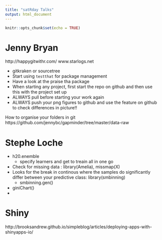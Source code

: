 ```yaml
---
title: "satRday Talks"
output: html_document
---
```


```r
knitr::opts_chunk$set(echo = TRUE)
```

# Jenny Bryan

http://happygitwithr.com/
www.starlogs.net

- gitkraken or sourcetree
- Start using `testthat` for package management
- Have a look at the praise tha package
- When starting any project, first start the repo on github and then use this with the project set up 
- ALWAYS pull before starting your work again
- ALWAYS push your png figures to github and use the feature on github to check differences in picture!!

How to organise your folders in git
https://github.com/jennybc/gapminder/tree/master/data-raw

# Stephe Loche

- h20.enemble
  - specify learners and get to treain all in one go
- Check for missing data : library(Amelia), missmap(X)
- Looks for the break in continous where the samples do significantly differ between your predictive class: library(smbinning)
  - smbinning.gen()
- giniChart()
-
  
# Shiny
http://brooksandrew.github.io/simpleblog/articles/deploying-apps-with-shinyapps-io/